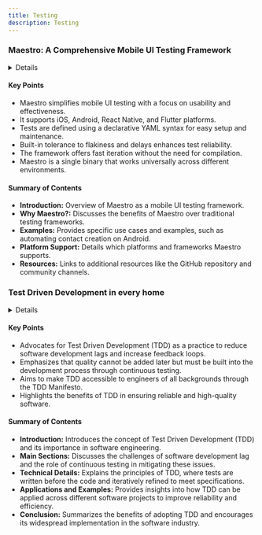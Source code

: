 ```yaml
---
title: Testing
description: Testing
---
```


### Maestro: A Comprehensive Mobile UI Testing Framework

<details>
**URL:** [Maestro by mobile.dev](https://maestro.mobile.dev/)

**Published:** Not specified  
**Last Updated:** 6 months ago

**Authors:** Not specified

**Tags:**  
`mobile testing`, `UI automation`, `iOS`, `Android`, `React Native`, `Flutter`
</details>

#### Key Points
- Maestro simplifies mobile UI testing with a focus on usability and effectiveness.
- It supports iOS, Android, React Native, and Flutter platforms.
- Tests are defined using a declarative YAML syntax for easy setup and maintenance.
- Built-in tolerance to flakiness and delays enhances test reliability.
- The framework offers fast iteration without the need for compilation.
- Maestro is a single binary that works universally across different environments.

#### Summary of Contents
- **Introduction:** Overview of Maestro as a mobile UI testing framework.
- **Why Maestro?:** Discusses the benefits of Maestro over traditional testing frameworks.
- **Examples:** Provides specific use cases and examples, such as automating contact creation on Android.
- **Platform Support:** Details which platforms and frameworks Maestro supports.
- **Resources:** Links to additional resources like the GitHub repository and community channels.

<LinkCard title="Read Full Article" href="https://maestro.mobile.dev/" />

### Test Driven Development in every home

<details>
**URL:** [TDD Manifesto](https://tddmanifesto.com/about-us/)

**Authors:** Jovche Mitrejchevski, Daniel Moka, Alex Bunardzic, Rodrigo Martínez Díaz, Mario Cervera, Maxi Contieri, Jan Giacomelli

**Tags:**  
`Test Driven Development`, `Software Engineering`, `Quality Assurance`
</details>

#### Key Points
- Advocates for Test Driven Development (TDD) as a practice to reduce software development lags and increase feedback loops.
- Emphasizes that quality cannot be added later but must be built into the development process through continuous testing.
- Aims to make TDD accessible to engineers of all backgrounds through the TDD Manifesto.
- Highlights the benefits of TDD in ensuring reliable and high-quality software.

#### Summary of Contents
- **Introduction:** Introduces the concept of Test Driven Development (TDD) and its importance in software engineering.
- **Main Sections:** Discusses the challenges of software development lag and the role of continuous testing in mitigating these issues.
- **Technical Details:** Explains the principles of TDD, where tests are written before the code and iteratively refined to meet specifications.
- **Applications and Examples:** Provides insights into how TDD can be applied across different software projects to improve reliability and efficiency.
- **Conclusion:** Summarizes the benefits of adopting TDD and encourages its widespread implementation in the software industry.

<LinkCard title="Read Full Article" href="https://tddmanifesto.com/about-us/" />
